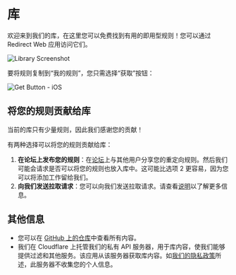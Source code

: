 # 库

欢迎来到我们的库，在这里您可以免费找到有用的即用型规则！您可以通过 Redirect Web 应用访问它们。

![Library Screenshot](/img/library-screenshot.webp)

要将规则复制到“我的规则”，您只需选择“获取”按钮：

![Get Button - iOS](/img/library-get-button-ios.gif)

## 将您的规则贡献给库

当前的库只有少量规则，因此我们感谢您的贡献！

有两种选择可以将您的规则贡献给库：

1. **在论坛上发布您的规则**：在[论坛](https://github.com/mshibanami/redirect-web/discussions/categories/redirect-rules)上与其他用户分享您的重定向规则。然后我们可能会请求是否可以将您的规则也放入库中。这可能比选项 2 更容易，因为您可以将添加工作留给我们。
2. **向我们发送拉取请求**：您可以向我们发送拉取请求。请查看[说明](https://github.com/mshibanami/redirect-web/tree/main/library)以了解更多信息。

## 其他信息

- 您可以在 [GitHub 上的仓库](https://github.com/mshibanami/redirect-web/tree/main/library)中查看所有内容。
- 我们在 Cloudflare 上托管我们的私有 API 服务器，用于库内容，使我们能够提供过滤和其他服务。该应用从该服务器获取库内容。如[我们的隐私政策](privacy-policy.mdx)所述，此服务器不收集您的个人信息。